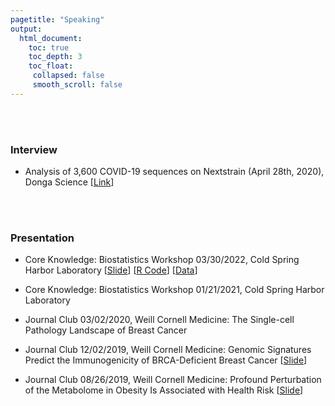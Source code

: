 ```yaml
---
pagetitle: "Speaking"
output:
  html_document:
    toc: true
    toc_depth: 3
    toc_float:
     collapsed: false
     smooth_scroll: false
---
```


<link rel="stylesheet" href="styles.css" type="text/css">
<link rel="stylesheet" href="site_libs/academicons-1.9.1/css/academicons.min.css"/>

<br><br>

### Interview

+ Analysis of 3,600 COVID-19 sequences on Nextstrain (April 28th, 2020), Donga Science [[Link](https://news.naver.com/main/read.nhn?mode=LSD&mid=sec&sid1=103&oid=584&aid=0000008582)]


<br><br>

### Presentation
+ Core Knowledge: Biostatistics Workshop 03/30/2022, Cold Spring Harbor Laboratory    [[Slide]("/content/post/CoreKnowledge_03302022.pdf")] [[R Code](/content/post/CoreKnowledge_03302022.R)] [[Data](/post/CoreKnowledge.xlsx)]

+ Core Knowledge: Biostatistics Workshop 01/21/2021, Cold Spring Harbor Laboratory

+ Journal Club 03/02/2020, Weill Cornell Medicine: The Single-cell Pathology Landscape of Breast Cancer

+ Journal Club 12/02/2019, Weill Cornell Medicine: Genomic Signatures Predict the Immunogenicity of BRCA-Deficient Breast Cancer [[Slide](/content/post/Journal Club 12_02 Presentation Slide.pdf)]

+ Journal Club 08/26/2019, Weill Cornell Medicine: Profound Perturbation of the Metabolome in Obesity Is Associated with Health Risk [[Slide](/content/post/Journal Club 08_26 Presentation Slide.pdf)]